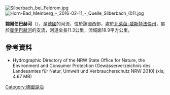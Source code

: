 {{Onesource|time=2020-08-14T04:55:07+00:00}}
{{Coord|51|51|21|N|9|0|24|E|display=title}}
[[Image:Silberbach_bei_Feldrom.jpg|right]]
[[Image:Horn-Bad_Meinberg_-_2016-02-11_-_Quelle_Silberbach_(01).jpg|right]]

'''錫爾伯巴赫河'''（{{lang-de|Silberbach}}），是[[德國|德國]]的河流，位於該國西部，處於[[北萊茵-威斯特法倫州|北萊茵-威斯特法倫州]]，屬於[[霍伊巴赫河_(埃默河支流)|霍伊巴赫河]]的支流，河道全長11.3公里，流域面18.9平方公里。

==參考資料==
* Hydrographic Directory of the NRW State Office for Nature, the Environment and Consumer Protection (Gewässerverzeichnis des Landesamtes für Natur, Umwelt und Verbraucherschutz NRW 2010) (xls; 4.67 MB)

{{Germany-geo-stub}}
[[Category:德國湖泊|Category:德國湖泊]]